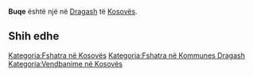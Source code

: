 {{Fshat në 
 | Emri                = Buqe
 | EmriAlt                = 
 | NAME_SHORT_FORM=      
 | NAME_GENERIC=      
 | NAME_SORT_NAME_RO=      BUQE
 | FULL_NAME_RO = Buqe
 | FULL_NAME_ND_RO=Buqe
 | SORT_NAME_RG=BUQE
 | FULL_NAME_RG=Buqe
 | FULL_NAME_ND_RG=Buqe
 | SRP_NAME_SHORT_FORM=      
 | SRP_NAME_GENERIC=      
 | SRP_NAME_SORT_NAME_RO=      
 | SRP_FULL_NAME_RO = 
 | SRP_FULL_NAME_ND_RO=
 | SRP_SORT_NAME_RG=
 | SRP_FULL_NAME_RG=
 | SRP_FULL_NAME_ND_RG=
 | Emri (Rasa dhanore) = 
 | Figura              = 
 | Shteti              = Kosovo
 | Komuna              = Dragash
 | Kodi postar         = 
 | Sipërfaqja          = 

 | Popullsia           = 

 | Regj. i popullsisë  = 
 | Dend. e popullsisë  = 
 | Faqja zyrtare       = 
 <!--- Koordinatat ----> 
 | Gjerësia            = 42.111944
 | Gjatësia            = 20.634444
 | Lartësia            = 
}}
'''Buqe''' është një [[]] në [[Dragash]] të [[Kosovës]].

<!-- == Gjeografia == -->
<!-- == Historia == -->
<!-- == Demografia == -->
== Shih edhe ==
{{Komuna Dragash}}
{{Kosovo-Administrata-Cung}}

[[Kategoria:Fshatra në Kosovës]]
[[Kategoria:Fshatra në Kommunes Dragash]]
[[Kategoria:Vendbanime në Kosovës]]